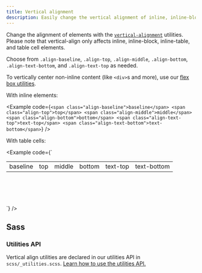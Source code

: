 ```yaml
---
title: Vertical alignment
description: Easily change the vertical alignment of inline, inline-block, inline-table, and table cell elements.
---
```


Change the alignment of elements with the [`vertical-alignment`](https://developer.mozilla.org/en-US/docs/Web/CSS/vertical-align) utilities. Please note that vertical-align only affects inline, inline-block, inline-table, and table cell elements.

Choose from `.align-baseline`, `.align-top`, `.align-middle`, `.align-bottom`, `.align-text-bottom`, and `.align-text-top` as needed.

To vertically center non-inline content (like `<div>`s and more), use our [flex box utilities]([[docsref:/utilities/flex#align-items]]).

With inline elements:

<Example code={`<span class="align-baseline">baseline</span>
<span class="align-top">top</span>
<span class="align-middle">middle</span>
<span class="align-bottom">bottom</span>
<span class="align-text-top">text-top</span>
<span class="align-text-bottom">text-bottom</span>`} />

With table cells:

<Example code={`<table style="height: 100px;">
  <tbody>
    <tr>
      <td class="align-baseline">baseline</td>
      <td class="align-top">top</td>
      <td class="align-middle">middle</td>
      <td class="align-bottom">bottom</td>
      <td class="align-text-top">text-top</td>
      <td class="align-text-bottom">text-bottom</td>
    </tr>
  </tbody>
</table>`} />

## Sass

### Utilities API

Vertical align utilities are declared in our utilities API in `scss/_utilities.scss`. [Learn how to use the utilities API.]([[docsref:/utilities/api#using-the-api]])

<ScssDocs name="utils-vertical-align" file="scss/_utilities.scss" />

